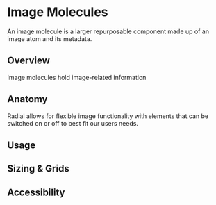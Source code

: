 
<Meta title="Components/Molecules/Image Molecules" />

# Image Molecules

An image molecule is a larger repurposable component made up of an image atom and its metadata. 


## Overview

Image molecules hold image-related information 
  

## Anatomy

Radial allows for flexible image functionality with elements that can be switched on or off to best fit our users needs. 

  



  

## Usage



## Sizing & Grids



  
  




  

## Accessibility




